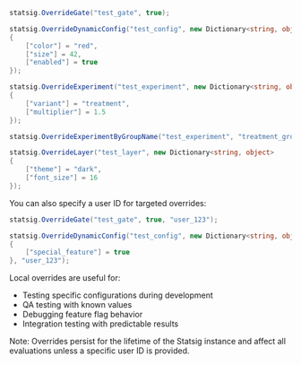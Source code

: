 ```csharp
statsig.OverrideGate("test_gate", true);

statsig.OverrideDynamicConfig("test_config", new Dictionary<string, object>
{
    ["color"] = "red",
    ["size"] = 42,
    ["enabled"] = true
});

statsig.OverrideExperiment("test_experiment", new Dictionary<string, object>
{
    ["variant"] = "treatment",
    ["multiplier"] = 1.5
});

statsig.OverrideExperimentByGroupName("test_experiment", "treatment_group");

statsig.OverrideLayer("test_layer", new Dictionary<string, object>
{
    ["theme"] = "dark",
    ["font_size"] = 16
});
```

You can also specify a user ID for targeted overrides:

```csharp
statsig.OverrideGate("test_gate", true, "user_123");

statsig.OverrideDynamicConfig("test_config", new Dictionary<string, object>
{
    ["special_feature"] = true
}, "user_123");
```

Local overrides are useful for:
- Testing specific configurations during development
- QA testing with known values
- Debugging feature flag behavior
- Integration testing with predictable results

Note: Overrides persist for the lifetime of the Statsig instance and affect all evaluations unless a specific user ID is provided.
